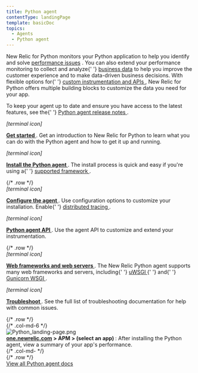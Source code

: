 ```yaml
---
title: Python agent
contentType: landingPage
template: basicDoc
topics:
  - Agents
  - Python agent
---
```


<div>
  <div className="row">
    <div className="col-md-8 col add-margin">
      <p>
        New Relic for Python monitors your Python application to help you
        identify and solve <a href="#monitor-performance">performance issues</a>
        . You can also extend your performance monitoring to collect and analyze{' '}
        <a href="#business-data">business data</a> to help you improve the
        customer experience and to make data-driven business decisions. With
        flexible options for{' '}
        <a href="/docs/agents/python-agent/custom-instrumentation/python-custom-instrumentation">
          custom instrumentation and APIs
        </a>
        , New Relic for Python offers multiple building blocks to customize the
        data you need for your app.
      </p>
      <p>
        To keep your agent up to date and ensure you have access to the latest
        features, see the{' '}
        <a href="/docs/release-notes/agent-release-notes/python-release-notes">
          Python agent release notes
        </a>
        .
      </p>
      <div className="row">
        <div className="col-md-6 col ">
          <div className="col-md-3 col text-center add-margin">
            <div>
              <i aria-hidden="true" className="fa fa-terminal fa-2x">
                <span>[terminal icon]</span>
              </i>
            </div>
          </div>
          <div className="col-md-9 col">
            <p>
              <b>
                <a href="/docs/agents/python-agent/getting-started/introduction-new-relic-python">
                  Get started
                </a>
              </b>
              . Get an introduction to New Relic for Python to learn what you
              can do with the Python agent and how to get it up and running.
            </p>
          </div>
        </div>
        <div className="col-md-6 col">
          <div className="col-md-3 col text-center add-margin">
            <div>
              <i aria-hidden="true" className="fa fa-list-ol fa-2x">
                <span>[terminal icon]</span>
              </i>
            </div>
          </div>
          <div className="col-md-9 col">
            <p>
              <b>
                <a href="/docs/agents/python-agent/getting-started/python-agent-quick-start">
                  Install the Python agent
                </a>
              </b>
              . The install process is quick and easy if you're using a{' '}
              <a href="/docs/agents/python-agent/getting-started/instrumented-python-packages">
                supported framework
              </a>
              .
            </p>
          </div>
        </div>
      </div>
      {/* .row */}
      <div className="row">
        <div className="col-md-6 col">
          <div className="col-md-3 col text-center add-margin">
            <div>
              <i aria-hidden="true" className="fa fa-cog fa-2x">
                <span>[terminal icon]</span>
              </i>
            </div>
          </div>
          <div className="col-md-9 col">
            <p>
              <b>
                <a href="/docs/agents/python-agent/installation-configuration/python-agent-configuration">
                  Configure the agent
                </a>
              </b>
              . Use configuration options to customize your installation. Enable{' '}
              <a href="/docs/apm/distributed-tracing/getting-started/introduction-distributed-tracing">
                distributed tracing
              </a>
              .
            </p>
          </div>
        </div>
        <div className="col-md-6 col">
          <div className="col-md-3 col text-center add-margin">
            <div>
              <i aria-hidden="true" className="fa fa-wrench fa-2x">
                <span>[terminal icon]</span>
              </i>
            </div>
          </div>
          <div className="col-md-9 col">
            <p>
              <b>
                <a href="/docs/agents/python-agent/api/python-agent-api-guide">
                  Python agent API
                </a>
              </b>
              . Use the agent API to customize and extend your instrumentation.
            </p>
          </div>
        </div>
      </div>
      {/* .row */}
      <div className="row">
        <div className="col-md-6 col">
          <div className="col-md-3 col text-center add-margin">
            <div>
              <i aria-hidden="true" className="fa fa-database fa-2x">
                <span>[terminal icon]</span>
              </i>
            </div>
          </div>
          <div className="col-md-9 col">
            <p>
              <b>
                <a href="/docs/agents/python-agent/web-frameworks-servers">
                  Web frameworks and web servers
                </a>
              </b>
              . The New Relic Python agent supports many web frameworks and
              servers, including{' '}
              <a href="/docs/agents/python-agent/hosting-mechanisms/python-agent-uwsgi">
                uWSGI
              </a>{' '}
              and{' '}
              <a href="/docs/agents/python-agent/hosting-mechanisms/python-agent-gunicorn">
                Gunicorn WSGI
              </a>
              .
            </p>
          </div>
        </div>
        <div className="col-md-6 col">
          <div className="col-md-3 col text-center add-margin">
            <div>
              <i aria-hidden="true" className="fa fa-life-ring fa-2x">
                <span>[terminal icon]</span>
              </i>
            </div>
          </div>
          <div className="col-md-9 col">
            <p>
              <b>
                <a href="/docs/agents/python-agent/troubleshooting">
                  Troubleshoot
                </a>
              </b>
              . See the full list of troubleshooting documentation for help with
              common issues.
            </p>
          </div>
        </div>
      </div>
      {/* .row */}
    </div>
    {/* .col-md-6 */}
    <div className="col-md-4 col add-margin">
      <div
        className="dnd-atom-wrapper type-image context-inline_image"
        contentEditable="false"
      >
        <div className="dnd-drop-wrapper">
          <div className="image">
            <img
              alt="Python_landing-page.png"
              height={1582}
              src="https://docs-staging.newrelic.com/sites/default/files/thumbnails/image/Python_landing-page.png"
              title="Python_landing-page.png"
              typeof="foaf:Image"
              width={2114}
            />
          </div>
        </div>
        <div className="dnd-legend-wrapper" contentEditable="true">
          <div className="meta">
            <b>
              <a href="https://one.newrelic.com">one.newrelic.com</a> &gt; APM
              &gt; (select an app)
            </b>
            : After installing the Python agent, view a summary of your app's
            performance.
          </div>
        </div>
      </div>
    </div>
    {/* .col-md- */}
  </div>
  {/* .row */}
  <div className="row">
    <div className="col col-md-12 add-margin text-center product-wrap">
      <a
        className="btn btn-lg btn-primary"
        href="/docs/agents/python-agent?toc=true"
      >
        View all Python agent docs
      </a>
    </div>
  </div>
</div>
